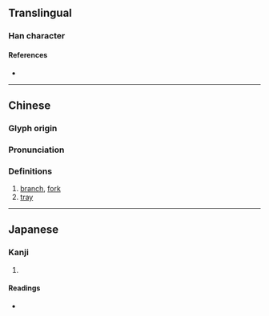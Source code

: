 {{character info/new}}
==Translingual==

===Han character===
{{Han char|rn=75|rad=木|as=08|sn=12|four=48933|canj=DYSY|ids=⿰木於}}

====References====
* {{Han ref|kx=0533.060|dkj=14945|dj=0921.060|hdz=21237.030|uh=68DC|ud=26844|bh=D9AD|bd=55725}}

----

==Chinese==
{{zh-forms}}

===Glyph origin===
{{Han etym}}

===Pronunciation===
{{zh-pron
|m=yù
|c=jyu3
|mc=y
|oc=y
|ma=
|cat=n
}}

===Definitions===
{{zh-hanzi}}

# [[branch]], [[fork]]
# [[tray]]

----

==Japanese==

===Kanji===
{{ja-kanji|grade=|rs=木08}}

# {{defn|lang=ja|sort=木08}}

====Readings====
* {{ja-readings|on=[[よ]] (yo), [[お]] (o)|kun=[[だい]] (dai)}}